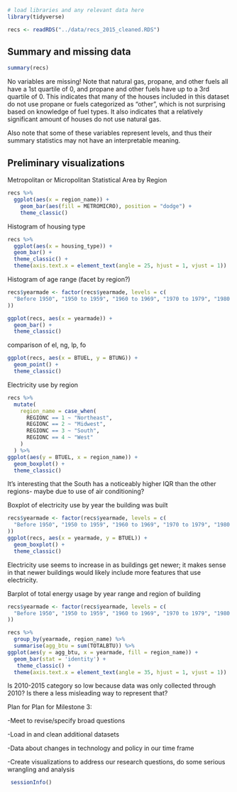 ```r
# load libraries and any relevant data here
library(tidyverse)

recs <- readRDS("../data/recs_2015_cleaned.RDS")
```

## Summary and missing data

```r
summary(recs)
```
No variables are missing! Note that natural gas, propane, and other fuels all have a 1st quartile of 0, and propane and other fuels have up to a 3rd quartile of 0. This indicates that many of the houses included in this dataset do not use propane or fuels categorized as "other", which is not surprising based on knowledge of fuel types. It also indicates that a relatively significant amount of houses do not use natural gas.

Also note that some of these variables represent levels, and thus their summary statistics may not have an interpretable meaning.


## Preliminary visualizations

Metropolitan or Micropolitan Statistical Area by Region

```r
recs %>%
  ggplot(aes(x = region_name)) +
    geom_bar(aes(fill = METROMICRO), position = "dodge") +
    theme_classic()
```


Histogram of housing type

```r
recs %>% 
  ggplot(aes(x = housing_type)) +
  geom_bar() +
  theme_classic() +
  theme(axis.text.x = element_text(angle = 25, hjust = 1, vjust = 1)) 
```


Histogram of age range (facet by region?)

```r
recs$yearmade <- factor(recs$yearmade, levels = c(
  "Before 1950", "1950 to 1959", "1960 to 1969", "1970 to 1979", "1980 to 1989", "1990 to 1999", "2000 to 2009", "2010 to 2015"
))

ggplot(recs, aes(x = yearmade)) +
  geom_bar() +
  theme_classic()
```


comparison of el, ng, lp, fo

```r
ggplot(recs, aes(x = BTUEL, y = BTUNG)) +
  geom_point() +
  theme_classic()
```


Electricity use by region

```r
recs %>%
  mutate(
    region_name = case_when(
      REGIONC == 1 ~ "Northeast",
      REGIONC == 2 ~ "Midwest",
      REGIONC == 3 ~ "South",
      REGIONC == 4 ~ "West"
    )
  ) %>% 
ggplot(aes(y = BTUEL, x = region_name)) +
  geom_boxplot() +
  theme_classic()
```
It's interesting that the South has a noticeably higher IQR than the other regions- maybe due to use of air conditioning?


Boxplot of electricity use by year the building was built

```r
recs$yearmade <- factor(recs$yearmade, levels = c(
  "Before 1950", "1950 to 1959", "1960 to 1969", "1970 to 1979", "1980 to 1989", "1990 to 1999", "2000 to 2009", "2010 to 2015"
)) 
ggplot(recs, aes(x = yearmade, y = BTUEL)) +
  geom_boxplot() +
  theme_classic()
```
Electricity use seems to increase in as buildings get newer; it makes sense in that newer buildings would likely include more features that use electricity.


Barplot of total energy usage by year range and region of building

```r
recs$yearmade <- factor(recs$yearmade, levels = c(
  "Before 1950", "1950 to 1959", "1960 to 1969", "1970 to 1979", "1980 to 1989", "1990 to 1999", "2000 to 2009", "2010 to 2015"
))

recs %>% 
  group_by(yearmade, region_name) %>% 
  summarise(agg_btu = sum(TOTALBTU)) %>% 
ggplot(aes(y = agg_btu, x = yearmade, fill = region_name)) +
  geom_bar(stat = 'identity') +
   theme_classic() +
  theme(axis.text.x = element_text(angle = 35, hjust = 1, vjust = 1)) 
```
Is  2010-2015 category so low because data was only collected through 2010? Is there a less misleading way to represent that?



Plan for Plan for Milestone 3:

-Meet to revise/specify broad questions

-Load in and clean additional datasets

  -Data about changes in technology and policy in our time frame
  
-Create visualizations to address our research questions, do some serious wrangling and analysis


```r
 sessionInfo()
```

